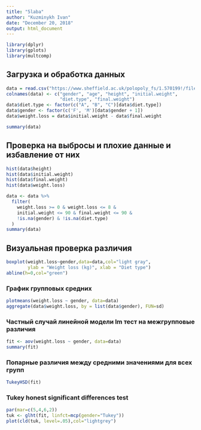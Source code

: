 ```yaml
---
title: "5laba"
author: "Kuzminykh Ivan"
date: "December 20, 2018"
output: html_document
---
```


``` r
library(dplyr)
library(gplots)
library(multcomp)
```

## Загрузка и обработка данных

``` r
data = read.csv("https://www.sheffield.ac.uk/polopoly_fs/1.570199!/file/stcp-Rdataset-Diet.csv",row.names=1)
colnames(data) <- c("gender", "age", "height", "initial.weight", 
                    "diet.type", "final.weight")
data$diet.type <- factor(c("A", "B", "C")[data$diet.type])
data$gender <- factor(c('F', 'M')[data$gender + 1])
data$weight.loss = data$initial.weight - data$final.weight

summary(data)
```

## Проверка на выбросы и плохие данные и избавление от них

``` r
hist(data$height)
hist(data$initial.weight)
hist(data$final.weight)
hist(data$weight.loss)
```
``` r
data <- data %>%
  filter(
    weight.loss >= 0 & weight.loss <= 8 &
    initial.weight <= 90 & final.weight <= 90 &
    !is.na(gender) & !is.na(diet.type)
  )
summary(data)
```

## Визуальная проверка различия

``` r
boxplot(weight.loss~gender,data=data,col="light gray",
        ylab = "Weight loss (kg)", xlab = "Diet type")
abline(h=0,col="green")
```

### График групповых средних

``` r
plotmeans(weight.loss ~ gender, data=data)
aggregate(data$weight.loss, by = list(data$gender), FUN=sd)
```

### Частный случай линейной модели lm тест на межгрупповые различия

``` r
fit <- aov(weight.loss ~ gender, data=data)
summary(fit)
```

### Попарные различия между средними значениями для всех групп

``` r
TukeyHSD(fit)
```

### Tukey honest significant differences test

``` r
par(mar=c(5,4,6,2))
tuk <- glht(fit, linfct=mcp(gender="Tukey"))
plot(cld(tuk, level=.05),col="lightgrey") 
```